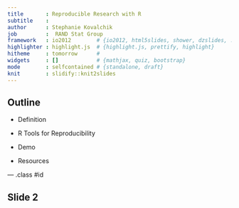 ```yaml
---
title       : Reproducible Research with R
subtitle    : 
author      : Stephanie Kovalchik
job         :  RAND Stat Group
framework   : io2012        # {io2012, html5slides, shower, dzslides, ...}
highlighter : highlight.js  # {highlight.js, prettify, highlight}
hitheme     : tomorrow      # 
widgets     : []            # {mathjax, quiz, bootstrap}
mode        : selfcontained # {standalone, draft}
knit        : slidify::knit2slides
---
```


## Outline

* Definition

* R Tools for Reproducibility

* Demo

* Resources

--- .class #id 

## Slide 2





